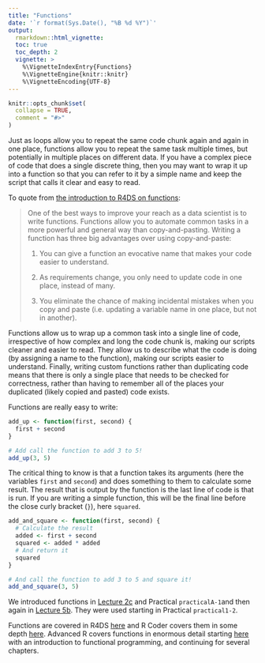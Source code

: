 ```yaml
---
title: "Functions"
date: '`r format(Sys.Date(), "%B %d %Y")`'
output:
  rmarkdown::html_vignette:
  toc: true
  toc_depth: 2
  vignette: >
    %\VignetteIndexEntry{Functions}
    %\VignetteEngine{knitr::knitr}
    %\VignetteEncoding{UTF-8}
---
```


```r
knitr::opts_chunk$set(
  collapse = TRUE,
  comment = "#>"
)
```

Just as loops allow you to repeat the same code chunk again and again in one
place, functions allow you to repeat the same task multiple times, but
potentially in multiple places on different data. If you have a complex piece
of code that does a single discrete thing, then you may want to wrap it up
into a function so that you can refer to it by a simple name and keep the
script that calls it clear and easy to read.

To quote from [the introduction to R4DS on functions][functions-R4DS]:

> One of the best ways to improve your reach as a data scientist is to write functions. Functions allow you to automate common tasks in a more powerful and general way than copy-and-pasting. Writing a function has three big advantages over using copy-and-paste:
>
> 1. You can give a function an evocative name that makes your code easier to understand.
>
> 2. As requirements change, you only need to update code in one place, instead of many.
>
> 3. You eliminate the chance of making incidental mistakes when you copy and paste (i.e. updating a variable name in one place, but not in another).

Functions allow us to wrap up a common task into a single line of code,
irrespective of how complex and long the code chunk is, making our scripts 
cleaner and easier to read. They allow us to describe what the code is doing 
(by assigning a name to the function), making our scripts easier to understand. 
Finally, writing custom functions rather than duplicating code means that there 
is only a single place that needs to be checked for correctness, rather than 
having to remember all of the places your duplicated (likely copied and pasted) 
code exists.

Functions are really easy to write:

```R
add_up <- function(first, second) {
  first + second
}

# Add call the function to add 3 to 5!
add_up(3, 5)
```

The critical thing to know is that a function takes its arguments
(here the variables `first` and `second`) and does something to them to calculate
some result. The result that is output by the function is the last 
line of code is that is run.
If you are writing a simple function, this will be the final line before the
close curly bracket (`}`), here `squared`.

```R
add_and_square <- function(first, second) {
  # Calculate the result
  added <- first + second
  squared <- added * added
  # And return it
  squared
}

# And call the function to add 3 to 5 and square it!
add_and_square(3, 5)
```

We introduced functions in [Lecture 2c][lecture-2c] and
Practical `practicalA-1`and then again in [Lecture 5b][lecture-5b]. 
They were used starting in Practical `practical1-2`.

Functions are covered in R4DS [here][functions-R4DS] and R Coder covers
them in some depth [here][functions-rcoder]. Advanced R covers functions in
enormous detail starting [here][functions-advanced-r2] with an introduction to
functional programming, and continuing for several chapters.

[lecture-2c]: https://ibahcm.github.io/RPiR/lectures_html/RPiR2c-development.html
[lecture-5b]: https://ibahcm.github.io/RPiR/lectures_html/RPiR5b-R.html

[functions-R4DS]: https://r4ds.had.co.nz/functions.html
[functions-advanced-r2]: https://adv-r.hadley.nz/fp.html
[functions-rcoder]: https://r-coder.com/function-r
